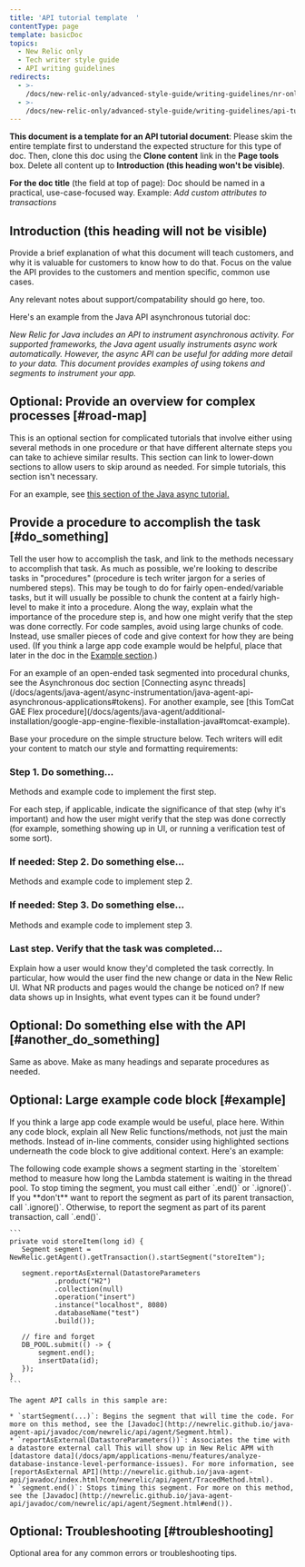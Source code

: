 ```yaml
---
title: 'API tutorial template  '
contentType: page
template: basicDoc
topics:
  - New Relic only
  - Tech writer style guide
  - API writing guidelines
redirects:
  - >-
    /docs/new-relic-only/advanced-style-guide/writing-guidelines/nr-only-api-tutorial-template/
  - >-
    /docs/new-relic-only/advanced-style-guide/writing-guidelines/api-tutorial-template/
---
```


**This document is a template for an API tutorial document**: Please skim the entire template first to understand the expected structure for this type of doc. Then, clone this doc using the **Clone content** link in the **Page tools** box. Delete all content up to **Introduction (this heading won't be visible)**.

**For the doc title** (the field at top of page): Doc should be named in a practical, use-case-focused way. Example: _Add custom attributes to transactions_

## Introduction (this heading will not be visible)

Provide a brief explanation of what this document will teach customers, and why it is valuable for customers to know how to do that. Focus on the value the API provides to the customers and mention specific, common use cases.

Any relevant notes about support/compatability should go here, too.

Here's an example from the Java API asynchronous tutorial doc:

_New Relic for Java includes an API to instrument asynchronous activity. For supported frameworks, the Java agent usually instruments async work automatically. However, the async API can be useful for adding more detail to your data. This document provides examples of using tokens and segments to instrument your app._

## Optional: Provide an overview for complex processes [#road-map]

This is an optional section for complicated tutorials that involve either using several methods in one procedure or that have different alternate steps you can take to achieve similar results. This section can link to lower-down sections to allow users to skip around as needed. For simple tutorials, this section isn't necessary.

For an example, see [this section of the Java async tutorial.](/docs/agents/java-agent/async-instrumentation/java-agent-api-asynchronous-applications#tokens_segments)

## Provide a procedure to accomplish the task [#do_something]

Tell the user how to accomplish the task, and link to the methods necessary to accomplish that task. As much as possible, we're looking to describe tasks in "procedures" (procedure is tech writer jargon for a series of numbered steps). This may be tough to do for fairly open-ended/variable tasks, but it will usually be possible to chunk the content at a fairly high-level to make it into a procedure. Along the way, explain what the importance of the procedure step is, and how one might verify that the step was done correctly. For code samples, avoid using large chunks of code. Instead, use smaller pieces of code and give context for how they are being used. (If you think a large app code example would be helpful, place that later in the doc in the [Example section](#example).)

<Callout variant="tip">
  For an example of an open-ended task segmented into procedural chunks, see the Asynchronous doc section [Connecting async threads](/docs/agents/java-agent/async-instrumentation/java-agent-api-asynchronous-applications#tokens). For another example, see [this TomCat GAE Flex procedure](/docs/agents/java-agent/additional-installation/google-app-engine-flexible-installation-java#tomcat-example).
</Callout>

Base your procedure on the simple structure below. Tech writers will edit your content to match our style and formatting requirements:

### Step 1. Do something...

Methods and example code to implement the first step.

For each step, if applicable, indicate the significance of that step (why it's important) and how the user might verify that the step was done correctly (for example, something showing up in UI, or running a verification test of some sort).

### If needed: Step 2. Do something else...

Methods and example code to implement step 2.

### If needed: Step 3. Do something else...

Methods and example code to implement step 3.

### Last step. Verify that the task was completed...

Explain how a user would know they'd completed the task correctly. In particular, how would the user find the new change or data in the New Relic UI. What NR products and pages would the change be noticed on? If new data shows up in Insights, what event types can it be found under?

## Optional: Do something else with the API [#another_do_something]

Same as above. Make as many headings and separate procedures as needed.

## Optional: Large example code block [#example]

If you think a large app code example would be useful, place here. Within any code block, explain all New Relic functions/methods, not just the main methods. Instead of in-line comments, consider using highlighted sections underneath the code block to give additional context. Here's an example:

<CollapserGroup>
  <Collapser
    id="code-example"
    title="Code block example"
  >
    The following code example shows a segment starting in the `storeItem` method to measure how long the Lambda statement is waiting in the thread pool. To stop timing the segment, you must call either `.end()` or `.ignore()`. If you **don't** want to report the segment as part of its parent transaction, call `.ignore()`. Otherwise, to report the segment as part of its parent transaction, call `.end()`.

    ```
    private void storeItem(long id) {
       Segment segment = NewRelic.getAgent().getTransaction().startSegment("storeItem");

       segment.reportAsExternal(DatastoreParameters
               .product("H2")
               .collection(null)
               .operation("insert")
               .instance("localhost", 8080)
               .databaseName("test")
               .build());

       // fire and forget
       DB_POOL.submit(() -> {
           segment.end();
           insertData(id);
       });
    }
    ```

    The agent API calls in this sample are:

    * `startSegment(...)`: Begins the segment that will time the code. For more on this method, see the [Javadoc](http://newrelic.github.io/java-agent-api/javadoc/com/newrelic/api/agent/Segment.html).
    * `reportAsExternal(DatastoreParameters())`: Associates the time with a datastore external call This will show up in New Relic APM with [datastore data](/docs/apm/applications-menu/features/analyze-database-instance-level-performance-issues). For more information, see [reportAsExternal API](http://newrelic.github.io/java-agent-api/javadoc/index.html?com/newrelic/api/agent/TracedMethod.html).
    * `segment.end()`: Stops timing this segment. For more on this method, see the [Javadoc](http://newrelic.github.io/java-agent-api/javadoc/com/newrelic/api/agent/Segment.html#end()).
  </Collapser>
</CollapserGroup>

## Optional: Troubleshooting [#troubleshooting]

Optional area for any common errors or troubleshooting tips.
